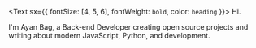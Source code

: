 <Text sx={{ fontSize: [4, 5, 6], fontWeight: `bold`, color: `heading` }}>
  Hi.
</Text>

I'm Ayan Bag, a Back-end Developer creating open source projects and writing about modern JavaScript, Python, and development.
